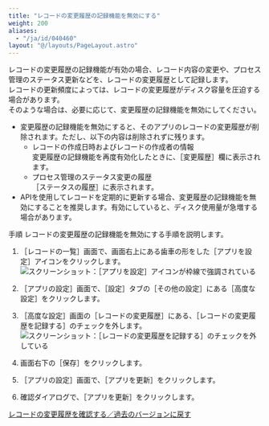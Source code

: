 ```yaml
---
title: "レコードの変更履歴の記録機能を無効にする"
weight: 200
aliases:
  - "/ja/id/040460"
layout: "@/layouts/PageLayout.astro"
---
```




レコードの変更履歴の記録機能が有効の場合、レコード内容の変更や、プロセス管理のステータス更新などを、レコードの変更履歴として記録します。  
レコードの更新頻度によっては、レコードの変更履歴がディスク容量を圧迫する場合があります。  
そのような場合は、必要に応じて、変更履歴の記録機能を無効にしてください。

<Warning>

* 変更履歴の記録機能を無効にすると、そのアプリのレコードの変更履歴が削除されます。ただし、以下の内容は削除されずに残ります。  
  * レコードの作成日時およびレコードの作成者の情報  
    変更履歴の記録機能を再度有効化したときに、<Wovn>［変更履歴］</Wovn>欄に表示されます。
  * プロセス管理のステータス変更の履歴  
    <Wovn>［ステータスの履歴］</Wovn>に表示されます。
* APIを使用してレコードを定期的に更新する場合、変更履歴の記録機能を無効にすることを推奨します。有効にしていると、ディスク使用量が急増する場合があります。


</Warning>

<Heading id="history_disable_changehistory_10">手順</Heading>
レコードの変更履歴の記録機能を無効にする手順を説明します。

1. <Wovn>［レコードの一覧］</Wovn>画面で、画面右上にある歯車の形をした<Wovn>［アプリを設定］</Wovn>アイコンをクリックします。<Wovn></Wovn>  
   <Img src="/k/kintone/img/settings_new_icon.png" alt="スクリーンショット：［アプリを設定］アイコンが枠線で強調されている" />

1. <Wovn>［アプリの設定］</Wovn>画面で、<Wovn>［設定］</Wovn>タブの<Wovn>［その他の設定］</Wovn>にある<Wovn>［高度な設定］</Wovn>をクリックします。

1. <Wovn>［高度な設定］</Wovn>画面の<Wovn>［レコードの変更履歴］</Wovn>にある、<Wovn>［レコードの変更履歴を記録する］</Wovn>のチェックを外します。
   <Img src="/k/kintone/img-ja/disable_changehistory_img1.png" alt="スクリーンショット：［レコードの変更履歴を記録する］のチェックを外している" />

1. 画面右下の<Wovn>［保存］</Wovn>をクリックします。

1. <Wovn>［アプリの設定］</Wovn>画面で、<Wovn>［アプリを更新］</Wovn>をクリックします。

1. 確認ダイアログで、<Wovn>［アプリを更新］</Wovn>をクリックします。

<Reference>

[レコードの変更履歴を確認する／過去のバージョンに戻す](/k/ja/id/040461.html)


</Reference>
